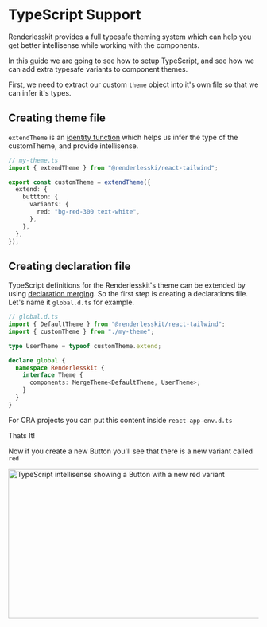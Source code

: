 
# TypeScript Support

Renderlesskit provides a full typesafe theming system which can help you get
better intellisense while working with the components.

In this guide we are going to see how to setup TypeScript, and see how we can
add extra typesafe variants to component themes.

First, we need to extract our custom `theme` object into it's own file so that
we can infer it's types.

## Creating theme file

`extendTheme` is an
[identity function](https://www.typescriptlang.org/docs/handbook/2/generics.html#hello-world-of-generics)
which helps us infer the type of the customTheme, and provide intellisense.

```ts
// my-theme.ts
import { extendTheme } from "@renderlesski/react-tailwind";

export const customTheme = extendTheme({
  extend: {
    buttton: {
      variants: {
        red: "bg-red-300 text-white",
      },
    },
  },
});
```

## Creating declaration file

TypeScript definitions for the Renderlesskit's theme can be extended by using
[declaration merging](https://www.typescriptlang.org/docs/handbook/declaration-merging.html).
So the first step is creating a declarations file. Let's name it `global.d.ts`
for example.

```ts
// global.d.ts
import { DefaultTheme } from "@renderlesskit/react-tailwind";
import { customTheme } from "./my-theme";

type UserTheme = typeof customTheme.extend;

declare global {
  namespace Renderlesskit {
    interface Theme {
      components: MergeTheme<DefaultTheme, UserTheme>;
    }
  }
}
```

For CRA projects you can put this content inside `react-app-env.d.ts`

Thats It!

Now if you create a new Button you'll see that there is a new variant called
`red`

>

<Image
  alt="TypeScript intellisense showing a Button with a new red variant"
  width="600"
  height="300"
  layout="intrinsic"
  src="/ts-renderlesskit-variant.png"
  quality={100}
/>

